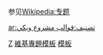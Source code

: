 {{Wikipedia category}}
参见[[Wikipedia:专题|Wikipedia:专题]]

[[Category:維基站務模板|Z]]
[[Category:维基百科工具模板|維基專題模板]]
[[Category:專題資源|模板]]

[[ar:تصنيف:قوالب_مشروع_ويكي|ar:تصنيف:قوالب مشروع ويكي]]